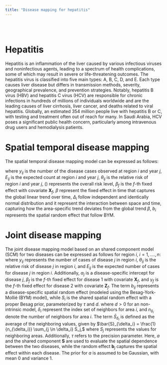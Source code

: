 ```yaml
---
title: "Disease mapping for hepatitis"
---
```

<br><br>

# Hepatitis

Hepatitis is an inflammation of the liver caused by various infectious viruses and noninfectious agents, leading to a spectrum of health complications, some of which may result in severe or life-threatening outcomes. The hepatitis virus is classified into five main types: A, B, C, D, and E. Each type causes liver disease but differs in transmission methods, severity, geographical prevalence, and prevention strategies. Notably,  hepatitis B virus (HBV)  and  hepatitis C virus (HCV) are responsible for chronic infections in hundreds of millions of individuals worldwide and are the leading causes of liver cirrhosis, liver cancer, and deaths related to viral hepatitis. Globally, an estimated 354 million people live with hepatitis B or C, with testing and treatment often out of reach for many. In Saudi Arabia, HCV poses a significant public health concern, particularly among intravenous drug users and hemodialysis patients.

# Spatial temporal disease mapping

The spatial temporal disease mapping model can be expressed as follows: 

\begin{equation}
\begin{split}
y_{ij} &\sim Po(E_{ij}\theta_{ij}), \\
\log(\theta_{ij}) &= \alpha + \sum_{f = 1}^{F} \beta_f X_{i f} + (\beta + \Delta_i) \times t_j+ b_i
\end{split}
\label{diseasemappingtemporal}
\end{equation}
where $y_{ij}$ is the number of the disease cases observed at region $i$ and year $j$, $E_{ij}$ is the expected count at region $i$ and year $j$, $\theta_{ij}$ is the relative risk of region $i$ and year $j$, \(\alpha\) represents the overall risk level, $\beta_f$ is the $f$-th fixed effect with covariate $\mathbf{X}_f$, $\beta$ represent the fixed effect in time that captures the global linear trend over time, $\Delta_i$ follow independent and identically normal distribution and it represent the interaction between space and time, capturing how the area-specific trend deviates from the global trend $\beta$, $b_i$ represents the spatial random effect that follow BYM.

# Joint disease mapping

The joint disease mapping model based on an shared component model (SCM) for two diseases can be expressed as follows for region $i$, $i = 1,....,n$:
\begin{eqnarray}
y_{i 1}|\theta_{i1} &\sim& \text{Poisson}\left(E_{i 1} \theta_{i 1}\right) \nonumber \\
y_{i 2}|\theta_{i2} &\sim& \text{Poisson}\left(E_{i 2} \theta_{i 2}\right) \nonumber \\
\log (\theta_{i 1}) &=& \alpha_{1} + \sum_{f = 1}^{F_1} \beta_f X_{i f} + b_{i 1} + S_{i} \nonumber \\
\log (\theta_{i 2}) &=& \alpha_{2} + \sum_{f = 1}^{F_2} \gamma_f Z_{i f} + b_{i 2} + a S_{i} 
\label{eq:jointmeanmodel}
\end{eqnarray}
where $y_{ij}$ represents the number of cases of disease $j$ in region $i$, $\theta_{ij}$ is the relative risk of disease $j$ in region $i$, and $E_{ij}$ is the expected number of cases for disease $j$ in region $i$. Additionally, $\alpha_j$ is a disease-specific intercept for disease $j$, $\beta_f$ is the $f$-th fixed effect for disease 1 with covariate $\mathbf{X}_f$, and $\gamma_f$ is the $f$-th fixed effect for disease 2 with covariate $\mathbf{Z}_f$. 
The term $b_{ij}$ represents a disease-specific spatial random effect (modeled using the Besag-York-Mollié (BYM) model), while $S_i$ is the shared spatial random effect with a proper Besag prior, parameterized by $\tau$ and $d$.
    \begin{equation}
        S_{i}|\mathbf{S}_{-i} \sim N\left(\bar{S}_{\delta_i}, \frac{\tau^{-1}}{(n_{\delta_i}+d)}\right), \forall i =1,\ldots, n,
        \label{eq:besagproper}
    \end{equation}
where  $d> 0$ for an non-intrinsic model, $\delta_i$ represent the index set of neighbors for area $i$, and $n_{\delta_i}$ denote the number of neighbors for area $i$. The term $\bar{S}_{\delta_i}$ is defined as the average of the neighboring values, given by 
$\bar{S}_{\delta_i} = \frac{1}{n_{\delta_i}} \sum_{j \in \delta_i} S_j,$
where $S_j$ represents the values for neighboring areas. Additionally, $\tau$ refers to the precision parameter.
Here, $a$ and the shared component $\mathbf{S}$ are used to evaluate the spatial dependence between the two diseases, while the random effect $\mathbf{b}_j$ captures the spatial effect within each disease. The prior for $a$ is assumed to be Gaussian, with mean 0 and variance 1.




